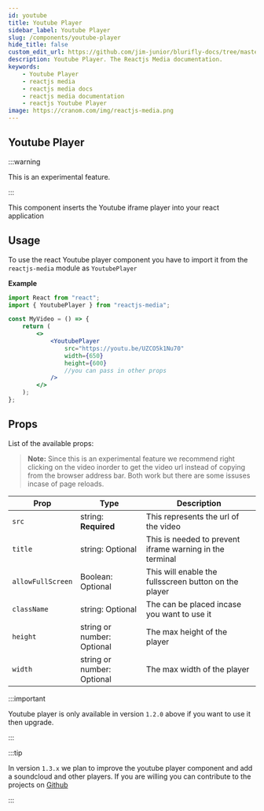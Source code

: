 ```yaml
---
id: youtube
title: Youtube Player
sidebar_label: Youtube Player
slug: /components/youtube-player
hide_title: false
custom_edit_url: https://github.com/jim-junior/blurifly-docs/tree/master/reactjs-media/youtube.mdx
description: Youtube Player. The Reactjs Media documentation.
keywords:
    - Youtube Player
    - reactjs media
    - reactjs media docs
    - reactjs media documentation
    - reactjs Youtube Player
image: https://cranom.com/img/reactjs-media.png
---
```


## Youtube Player

:::warning

This is an experimental feature.

:::

This component inserts the Youtube iframe player into your react application

## Usage

To use the react Youtube player component you have to import it from the `reactjs-media` module as `YoutubePlayer`

**Example**

```jsx
import React from "react";
import { YoutubePlayer } from "reactjs-media";

const MyVideo = () => {
	return (
		<>
			<YoutubePlayer
				src="https://youtu.be/UZCO5k1Nu70"
				width={650}
				height={600}
				//you can pass in other props
			/>
		</>
	);
};
```

## Props

List of the available props:

> **Note:** Since this is an experimental feature we recommend right clicking on the video inorder to get the video url instead of copying from the browser address bar. Both work but there are some issuses incase of page reloads.

| Prop              | Type                       | Description                                              |
| ----------------- | -------------------------- | -------------------------------------------------------- |
| `src`             | string: **Required**       | This represents the url of the video                     |
| `title`           | string: Optional           | This is needed to prevent iframe warning in the terminal |
| `allowFullScreen` | Boolean: Optional          | This will enable the fullsscreen button on the player    |
| `className`       | string: Optional           | The can be placed incase you want to use it              |
| `height`          | string or number: Optional | The max height of the player                             |
| `width`           | string or number: Optional | The max width of the player                              |

:::important

Youtube player is only available in version `1.2.0` above if you want to use it then upgrade.

:::

:::tip

In version `1.3.x` we plan to improve the youtube player component and add a soundcloud and other players. If you are willing you can contribute to the projects on [Github](https://guthub.com/jim-junior/reactjs-media "Contribute")

:::
